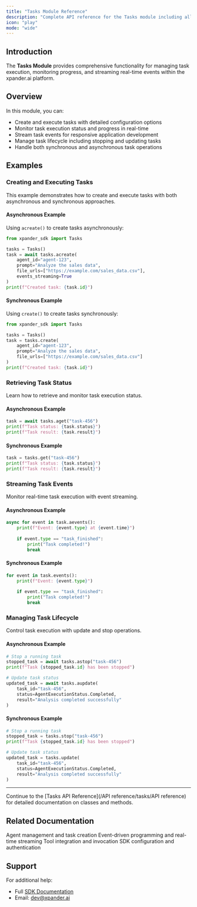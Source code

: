 ```yaml
---
title: "Tasks Module Reference"
description: "Complete API reference for the Tasks module including all classes, methods, properties, and parameters"
icon: "play"
mode: "wide"
---
```


## Introduction

The **Tasks Module** provides comprehensive functionality for managing task execution, monitoring progress, and streaming real-time events within the xpander.ai platform.

## Overview

In this module, you can:

- Create and execute tasks with detailed configuration options
- Monitor task execution status and progress in real-time
- Stream task events for responsive application development
- Manage task lifecycle including stopping and updating tasks
- Handle both synchronous and asynchronous task operations

## Examples

### Creating and Executing Tasks

This example demonstrates how to create and execute tasks with both asynchronous and synchronous approaches.

#### Asynchronous Example

Using `acreate()` to create tasks asynchronously:

```python
from xpander_sdk import Tasks

tasks = Tasks()
task = await tasks.acreate(
    agent_id="agent-123",
    prompt="Analyze the sales data",
    file_urls=["https://example.com/sales_data.csv"],
    events_streaming=True
)
print(f"Created task: {task.id}")
```

#### Synchronous Example

Using `create()` to create tasks synchronously:

```python
from xpander_sdk import Tasks

tasks = Tasks()
task = tasks.create(
    agent_id="agent-123",
    prompt="Analyze the sales data",
    file_urls=["https://example.com/sales_data.csv"]
)
print(f"Created task: {task.id}")
```

### Retrieving Task Status

Learn how to retrieve and monitor task execution status.

#### Asynchronous Example

```python
task = await tasks.aget("task-456")
print(f"Task status: {task.status}")
print(f"Task result: {task.result}")
```

#### Synchronous Example

```python
task = tasks.get("task-456")
print(f"Task status: {task.status}")
print(f"Task result: {task.result}")
```

### Streaming Task Events

Monitor real-time task execution with event streaming.

#### Asynchronous Example

```python
async for event in task.aevents():
    print(f"Event: {event.type} at {event.time}")
    
    if event.type == "task_finished":
        print("Task completed!")
        break
```

#### Synchronous Example

```python
for event in task.events():
    print(f"Event: {event.type}")
    
    if event.type == "task_finished":
        print("Task completed!")
        break
```

### Managing Task Lifecycle

Control task execution with update and stop operations.

#### Asynchronous Example

```python
# Stop a running task
stopped_task = await tasks.astop("task-456")
print(f"Task {stopped_task.id} has been stopped")

# Update task status
updated_task = await tasks.aupdate(
    task_id="task-456",
    status=AgentExecutionStatus.Completed,
    result="Analysis completed successfully"
)
```

#### Synchronous Example

```python
# Stop a running task
stopped_task = tasks.stop("task-456")
print(f"Task {stopped_task.id} has been stopped")

# Update task status
updated_task = tasks.update(
    task_id="task-456",
    status=AgentExecutionStatus.Completed,
    result="Analysis completed successfully"
)
```

---

Continue to the [Tasks API Reference](/API reference/tasks/API reference) for detailed documentation on classes and methods.

## Related Documentation

<CardGroup cols={2}>
  <Card title="Agents Module" icon="robot" href="/API reference/agents">
    Agent management and task creation
  </Card>
  <Card title="Events Module" icon="bars-progress" href="/API reference/events">
    Event-driven programming and real-time streaming
  </Card>
  <Card title="Tools Repository" icon="wrench" href="/API reference/tools">
    Tool integration and invocation
  </Card>
  <Card title="Configuration" icon="gear" href="/API reference/configuration">
    SDK configuration and authentication
  </Card>
</CardGroup>

## Support

For additional help:
- Full [SDK Documentation](https://docs.xpander.ai)
- Email: dev@xpander.ai
